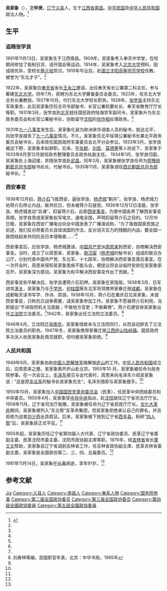 '''吴家象'''（{{bd|1891年|11月13日|1981年|11月14日|catIdx=W吴}}），[[表字|字]]'''仲贤'''，[[辽宁省|辽宁]][[义县|义县]]人，生于[[江西省|江西省]][[南昌|南昌]]。[[中华民国|中华民国]]及[[中华人民共和国|中华人民共和国]]政治人物。<ref name=wjx>{{Cite web |url=http://www.jlmg.gov.cn/sy_view.asp?ProID=171 |title=运筹帷幄，青史流芳——记“西安事变”前后的吴家象先生，中国国民党革命委员会吉林省委员会，2009-12-12 |accessdate=2013-06-30 |archive-date=2019-01-05 |archive-url=https://web.archive.org/web/20190105031004/http://jlmg.gov.cn/sy_view.asp?ProID=171 |dead-url=yes }}</ref>

== 生平 ==
=== 追随张学良 ===
1891年11月13日，吴家象生于江西南昌。1909年，吴家象考入奉天中学堂，在校期间参加了抵制日货、请开国会等运动。1914年，吴家象考入[[北京大学|北京大学]]预科，因成绩优异，受校长[[蔡元培|蔡元培]]赏识。1919年毕业后，赴[[国立沈阳高等师范学校|国立沈阳高等师范学校]]任教。被誉为“东北才子”。<ref name=wjx/>

1922年，吴家象应[[奉天省|奉天省]]省长[[王永江|王永江]]邀请，出任奉天省长公署第二科主任，参与筹建[[东北大学|东北大学]]。同年7月，获聘为东北大学筹备委员会委员。1923年，任东北大学总务长兼教授。1927年10月，代行东北大学校长职务。1928年，[[张学良|张学良]]主持东北军政事务，此后吴家象历任总司令部秘书、长官公署机要处长、奉天省教育厅厅长等职。1931年3月，张学良到[[北平|北平]]就任国民政府陆海空军副司令，吴家象升为东北政务委员会和长官公署秘书长，协助留守[[沈阳|沈阳]]的[[张作相|张作相]]处理政务。<ref name=wjx/>

1931年[[九一八事变|九一八事变]]发生后，吴家象化装为欧洲来华调查人员的秘书，抵达北平，向张学良报告了[[九一八事变|九一八事变]]情况。不久，吴家象任北平绥靖公署秘书长兼北平政务委员会秘书长，后来改任国民政府军事委员会北平分会参议。1933年3月，张学良被迫下野，吴家象本拟辞职。后来，在[[张群|张群]]、[[刘哲|刘哲]]、[[莫德惠|莫德惠]]等人劝说下，吴家象于1933年6月至12月就任政务整理委员会政务处副主任。 1934年1月，张学良归国，吴家象赴上海迎接，并随张学良赴[[武昌|武昌]]。同年3月，吴家象被张学良任命为[[鄂豫皖剿匪总司令部|鄂豫皖剿匪总司令部]]秘书处长、代秘书长。1935年11月，吴家象调任[[西北剿匪总司令部|西北剿匪总司令部]]秘书长。<ref name=wjx/>

=== 西安事变 ===
1936年12月初，[[蒋介石|蒋介石]]飞抵西安，逼张学良、[[杨虎城|杨虎城]]“剿共”。张学良、杨虎城力劝蒋介石停止内战，联共抗日，但未被蒋介石接受。1936年12月12日凌晨，张学良、杨虎城发动“兵谏”，扣留蒋介石，此即[[西安事变|西安事变]]。为使中国各界了解西安事变真相，张学良责成吴家象拟写电文，通电全国，声明扣留蒋介石之目的。12月16日晚，吴家象在西安广播电台向全中国发表了广播演说称，“为了挽救国家民族之前途，我们反对蒋委员长自误误国的作法，反对消灭实力的残酷的内战，要全国一致团结起来共同抗击日本侵略者……”<ref name=wjx/>

西安事变后，应张学良、杨虎城邀请，[[中国共产党|中国共产党]]派[[周恩来|周恩来]]到西安，协商解决西安事变。当时，成立了以周恩来、吴家象、[[南汉宸|南汉宸]]（[[杨虎城|杨虎城]]的秘书长）组成的联合办公厅，分别代表中国共产党、东北军、十七路军，协商解决西安事变善后事宜。在一次开会时，周恩来得知吴家象患病不能与会，便提议将会议临时安排在吴家象家召开，吴家象深为感动。吴家象为和平解决西安事变作出了贡献。<ref name=wjx/>

西安事变和平解决后，张学良遭蒋介石扣押。吴家象在家隐居。1938年3月，日军进攻[[潼关|潼关]]，吴家象乃与[[于学忠|于学忠]]、[[何柱國_(軍事將領)|何柱国]]等东北军将领携带家眷迁居[[成都|成都]]。吴家象在成都每天读书写字、作诗、郊游。1938年10月，蒋介石在重庆召见吴家象，未提西安事变，只称抗日战争需要，请吴家象参加工作。吴家象不愿被蒋介石利用，当即提出“不进政府机关当首脑；不做地方官吏；不做幕僚”。蒋介石便安排吴家象出任[[立法院|立法院]]立法委员。<ref name=wjx/>1942年，吴家象出任立法院立法委员。<ref>刘寿林等编，民国职官年表，北京：中华书局，1995年</ref>

1946年4月，立法院迁返[[南京|南京]]，吴家象借故未与立法院同行，从而自动辞去了立法院立法委员的职务。1947年冬，吴家象携带家眷迁居[[江西|江西]][[庐山|庐山]][[牯岭镇|牯岭镇]]。国民政府多次派人劝吴家象赴南京就职，但均被吴家象拒绝。<ref name=wjx/>

=== 人民共和国 ===
1949年9月，吴家象协助[[中国人民解放军|中国人民解放军]]做解放[[庐山|庐山]]的工作。[[中华人民共和国|中华人民共和国]]成立后，应周恩来之邀，吴家象离开庐山赴北京。1950年10 月，吴家象被任命为政务院参事。在一次会议上，[[毛泽东|毛泽东]]接见与会代表时，周恩来向毛泽东介绍吴家象说：“这是原[[东北军|东北军]]的秘书长吴家象先生”。毛泽东随即与吴家象握手。<ref name=wjx/>

1950年10月，吴家象加入[[中国国民党革命委员会|中国国民党革命委员会]]（民革），任民革中央团结委员和中央委员。1955年4月，吴家象受[[中共中央|中共中央]]指派，赴[[沈阳|沈阳]]就任辽宁省司法厅厅长。 1958年11月，辽宁省司法厅裁撤，吴家象被任命为辽宁省民政厅厅长。[[文化大革命|文化大革命]]期间，吴家象被列入“东北帮”反革命集团，但吴家象拒绝承认自己的罪名，并且拒绝为迫害[[刘少奇|刘少奇]]出具假证。后来，吴家象被下放到辽宁省[[西丰县|西丰县]]。粉碎“[[四人帮|四人帮]]”后，吴家象获正式平反。<ref name=wjx/>

1955年起，吴家象历任辽宁省第四届人大代表、辽宁省政协委员、民革辽宁省委副主委、民革沈阳市委主委、沈阳市政协副主席等职。1976年，经[[吉林省|吉林省]]省长[[栗又文|栗又文]]帮助，吴家象自辽宁省调到吉林省工作，任吉林省政协副主席、民革吉林省委副主委。吴家象是全国政协第二、三、四、五届委员。<ref name=wjx/>

1981年11月14日，吴家象在[[长春|长春]]病逝，享年91岁。<ref name=wjx/>

== 参考文献 ==
{{reflist}}

{{第4屆中華民國訓政時期立法委員名單}}
{{国务院参事}}

{{Authority control}}
{{DEFAULTSORT:Wu吴}}
[[Category:吴姓|Jia]]
[[Category:义县人|Category:义县人]]
[[Category:南昌人|Category:南昌人]]
[[Category:奉系人物|Category:奉系人物]]
[[Category:国务院参事|Category:国务院参事]]
[[Category:第二届全国政协委员|Category:第二届全国政协委员]]
[[Category:第三届全国政协委员|Category:第三届全国政协委员]]
[[Category:第四屆全國政協委員|Category:第四屆全國政協委員]]
[[Category:第五屆全國政協委員|Category:第五屆全國政協委員]]